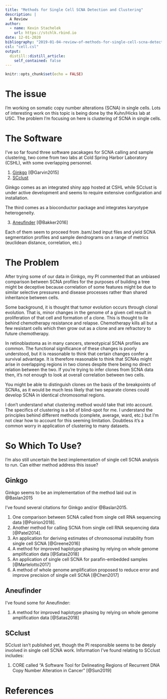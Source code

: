 ```yaml
---
title: "Methods for Single Cell SCNA Detection and Clustering"
description: |
  A Review
author:
  - name: Kevin Stachelek
    url: https://stchlk.rbind.io
date: 12-01-2020
bibliography: "2019-01-04-review-of-methods-for-single-cell-scna-detection-and-clustering.bib"
csl: "cell.csl"
output:
  distill::distill_article:
    self_contained: false
---
```



```r
knitr::opts_chunk$set(echo = FALSE)
```

# The issue 

I'm working on somatic copy number alterations (SCNA) in single cells. Lots of interesting work on this topic is being done by the Kuhn/Hicks lab at USC. The problem I'm focusing on here is clustering of SCNA in single cells. 

# The Software

I've so far found three software pacakages for SCNA calling and sample clustering, two come from two labs at Cold Spring Harbor Laboratory (CSHL), with some overlapping personnel. 

1.  [Ginkgo](http://qb.cshl.edu/ginkgo/?q=/EGgIcLtaAcUEbqb1VaIa) [@Garvin2015]
2.  [SCclust](https://github.com/KrasnitzLab/SCclust)

Ginkgo comes as an integrated shiny app hosted at CSHL while SCclust is under active development and seems to require extensive configuration and installation.

The third comes as a bioconductor package and integrates karyotype heterogeneity. 

3.  [Aneufinder](https://bioconductor.org/packages/release/bioc/html/AneuFinder.html) [@Bakker2016]

Each of them seem to proceed from .bam/.bed input files and yield SCNA segmentation profiles and sample dendrograms on a range of metrics (euclidean distance, correlation, etc.)

# The Problem
After trying some of our data in Ginkgo, my PI commented that an unbiased comparison between SCNA profiles for the purposes of building a tree might be deceptive because correlation of some features might be due to similar selective pressures and disease processes rather than shared inheritance between cells.

Some background, it is thought that tumor evolution occurs through clonal evolution. That is, minor changes in the genome of a given cell result in proliferation of that cell and formation of a clone. This is thought to lie behind chemotherapy resistance and relapse. Chemotherapy kills all but a few resistant cells which then grow out as a clone and are refractory to future chemotherapy.

In retinoblastoma as in many cancers, stereotypical SCNA profiles are common. The functional significance of these changes is poorly understood, but it is reasonable to think that certain changes confer a survival advantage. It is therefore reasonable to think that SCNAs might arise in overlapping regions in two clones despite there being no direct relation between the two. If you're trying to infer clones from SCNA data then, it's not enough to look at overall correlation between two cells. 

You might be able to distinguish clones on the basis of the breakpoints of SCNAs, as it would be much less likely that two separate clones could develop SCNA in identical chromosomal regions. 

I don't understand what clustering method would take that into account. The specifics of clustering is a bit of blind-spot for me. I understand the principles behind different methods (complete, average, ward, etc.) but I'm not clear how to account for this seeming limitation. Doubtless it's a common worry in application of clustering to many datasets. 


# So Which To Use?

I'm also still uncertain the best implementation of single cell SCNA analysis to run. Can either method address this issue?

## Ginkgo 
Ginkgo seems to be an implementation of the method laid out in @Baslan2015

I've found several citations for Ginkgo and/or @Baslan2015. 

1. One comparison between SCNA called from single cell RNA sequencing data [@Poirion2018].
2. Another method for calling SCNA from single cell RNA sequencing data [@Patel2014]. 
3. An application for deriving estimates of chromosomal instability from single cell SCNA [@Greene2016]
4. A method for improved haplotype phasing by relying on whole genome amplification data [@Satas2018]
5. An application of single cell SCNA for parafin-embedded samples [@Martelotto2017]
6. A method of whole genome amplification proposed to reduce error and improve precision of single cell SCNA [@Chen2017]

## Aneufinder

I've found some for Aneufinder:

1. A method for improved haplotype phasing by relying on whole genome amplification data [@Satas2018]

## SCclust

SCclust isn't published yet, though the PI responsible seems to be deeply involved in single cell SCNA work. Information I've found relating to SCclust includes:

1. CORE called "A Software Tool for Delineating Regions of Recurrent DNA Copy Number Alteration in Cancer" [@Sun2019]


# References



